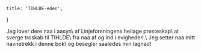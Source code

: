     title: 'TIHLDE-eden',
}

<text className="text-black dark:text-white text-center text-xl leading-10 font-bold">
    Jeg lover dere naa i aasyn\
    af Linjeforeningens heilage presteskap\
    at sverge troskab til TIHLDE\
    fra naa af og ind i evigheden.\
    Jeg setter naa mitt navnetrekk i denne bok\
    og besegler saaledes min lagnad!
</text>